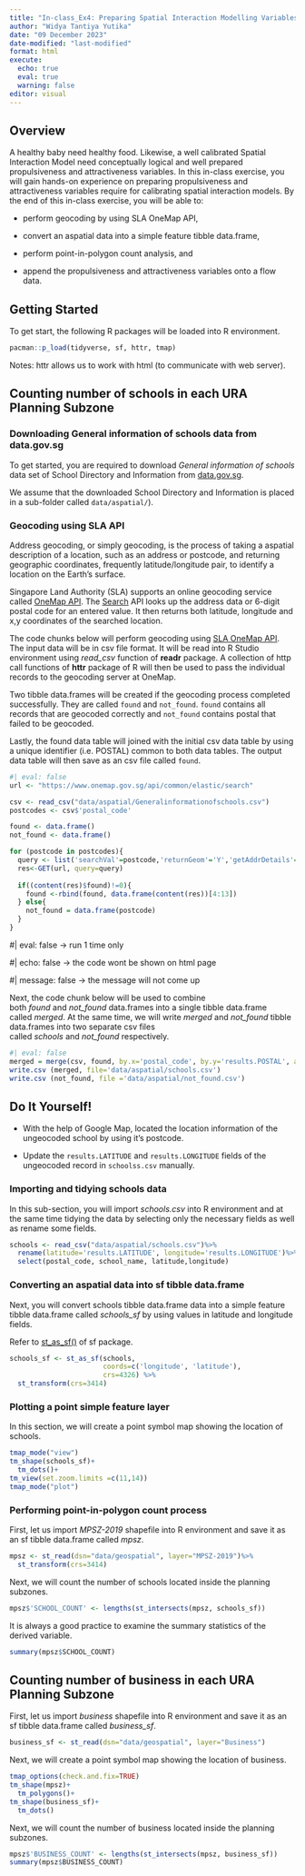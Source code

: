 ```yaml
---
title: "In-class_Ex4: Preparing Spatial Interaction Modelling Variables"
author: "Widya Tantiya Yutika"
date: "09 December 2023"
date-modified: "last-modified"
format: html
execute: 
  echo: true
  eval: true
  warning: false
editor: visual
---
```


## Overview

A healthy baby need healthy food. Likewise, a well calibrated Spatial Interaction Model need conceptually logical and well prepared propulsiveness and attractiveness variables. In this in-class exercise, you will gain hands-on experience on preparing propulsiveness and attractiveness variables require for calibrating spatial interaction models. By the end of this in-class exercise, you will be able to:

-   perform geocoding by using SLA OneMap API,

-   convert an aspatial data into a simple feature tibble data.frame,

-   perform point-in-polygon count analysis, and

-   append the propulsiveness and attractiveness variables onto a flow data.

## Getting Started

To get start, the following R packages will be loaded into R environment.

```r
pacman::p_load(tidyverse, sf, httr, tmap)
```

Notes: httr allows us to work with html (to communicate with web server).

## **Counting number of schools in each URA Planning Subzone**

### **Downloading General information of schools data from data.gov.sg**

To get started, you are required to download *General information of schools* data set of School Directory and Information from [data.gov.sg](https://beta.data.gov.sg/).

::: callout-important
We assume that the downloaded School Directory and Information is placed in a sub-folder called `data/aspatial/`).
:::

### Geocoding using SLA API

Address geocoding, or simply geocoding, is the process of taking a aspatial description of a location, such as an address or postcode, and returning geographic coordinates, frequently latitude/longitude pair, to identify a location on the Earth's surface.

Singapore Land Authority (SLA) supports an online geocoding service called [OneMap API](https://www.onemap.gov.sg/apidocs/). The [Search](https://www.onemap.gov.sg/apidocs/apidocs) API looks up the address data or 6-digit postal code for an entered value. It then returns both latitude, longitude and x,y coordinates of the searched location.

The code chunks below will perform geocoding using [SLA OneMap API](https://www.onemap.gov.sg/docs/#onemap-rest-apis). The input data will be in csv file format. It will be read into R Studio environment using *read_csv* function of **readr** package. A collection of http call functions of **httr** package of R will then be used to pass the individual records to the geocoding server at OneMap.

Two tibble data.frames will be created if the geocoding process completed successfully. They are called `found` and `not_found`. `found` contains all records that are geocoded correctly and `not_found` contains postal that failed to be geocoded.

Lastly, the found data table will joined with the initial csv data table by using a unique identifier (i.e. POSTAL) common to both data tables. The output data table will then save as an csv file called `found`.

```r
#| eval: false
url <- "https://www.onemap.gov.sg/api/common/elastic/search"

csv <- read_csv("data/aspatial/Generalinformationofschools.csv")
postcodes <- csv$'postal_code'

found <- data.frame()
not_found <- data.frame()

for (postcode in postcodes){
  query <- list('searchVal'=postcode,'returnGeom'='Y','getAddrDetails'='Y','pageNum'='1')
  res<-GET(url, query=query)
  
  if((content(res)$found)!=0){
    found <-rbind(found, data.frame(content(res))[4:13])
  } else{
    not_found = data.frame(postcode)
  }
}
```

::: callout-note
#\| eval: false -\> run 1 time only

#\| echo: false -\> the code wont be shown on html page

#\| message: false -\> the message will not come up
:::

Next, the code chunk below will be used to combine both *found* and *not_found* data.frames into a single tibble data.frame called *merged*. At the same time, we will write *merged* and *not_found* tibble data.frames into two separate csv files called *schools* and *not_found* respectively.

```r
#| eval: false
merged = merge(csv, found, by.x='postal_code', by.y='results.POSTAL', all=TRUE)
write.csv (merged, file='data/aspatial/schools.csv')
write.csv (not_found, file ='data/aspatial/not_found.csv')
```

::: callout-note
## Do It Yourself!

-   With the help of Google Map, located the location information of the ungeocoded school by using it's postcode.

-   Update the `results.LATITUDE` and `results.LONGITUDE` fields of the ungeocoded record in `schoolss.csv` manually.
:::

### Importing and tidying schools data

In this sub-section, you will import *schools.csv* into R environment and at the same time tidying the data by selecting only the necessary fields as well as rename some fields.

```r
schools <- read_csv("data/aspatial/schools.csv")%>%
  rename(latitude='results.LATITUDE', longitude='results.LONGITUDE')%>%
  select(postal_code, school_name, latitude,longitude)


```

### Converting an aspatial data into sf tibble data.frame

Next, you will convert schools tibble data.frame data into a simple feature tibble data.frame called *schools_sf* by using values in latitude and longitude fields.

Refer to [st_as_sf()](https://r-spatial.github.io/sf/reference/st_as_sf.html) of sf package.

```r
schools_sf <- st_as_sf(schools, 
                       coords=c('longitude', 'latitude'),
                       crs=4326) %>%
  st_transform(crs=3414)
```

### Plotting a point simple feature layer

In this section, we will create a point symbol map showing the location of schools.

```r
tmap_mode("view")
tm_shape(schools_sf)+
  tm_dots()+
tm_view(set.zoom.limits =c(11,14))
tmap_mode("plot")
```

### **Performing point-in-polygon count process**

First, let us import *MPSZ-2019* shapefile into R environment and save it as an sf tibble data.frame called *mpsz*.

```r
mpsz <- st_read(dsn="data/geospatial", layer="MPSZ-2019")%>%
  st_transform(crs=3414)
```

Next, we will count the number of schools located inside the planning subzones.

```r
mpsz$'SCHOOL_COUNT' <- lengths(st_intersects(mpsz, schools_sf))
```

It is always a good practice to examine the summary statistics of the derived variable.

```r
summary(mpsz$SCHOOL_COUNT)
```

## **Counting number of business in each URA Planning Subzone**

First, let us import *business* shapefile into R environment and save it as an sf tibble data.frame called *business_sf*.

```r
business_sf <- st_read(dsn="data/geospatial", layer="Business")
```

Next, we will create a point symbol map showing the location of business.

```r
tmap_options(check.and.fix=TRUE)
tm_shape(mpsz)+
  tm_polygons()+
tm_shape(business_sf)+
  tm_dots()

```

Next, we will count the number of business located inside the planning subzones.

```r
mpsz$'BUSINESS_COUNT' <- lengths(st_intersects(mpsz, business_sf))
summary(mpsz$BUSINESS_COUNT)
```
